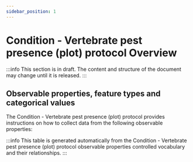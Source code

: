 ```yaml
---
sidebar_position: 1
---
```



# Condition - Vertebrate pest presence (plot) protocol Overview

:::info
This section is in draft. The content and structure of the document may change until it is released.
:::

## Observable properties, feature types and categorical values

The Condition - Vertebrate pest presence (plot) protocol provides instructions on how to collect data from the following observable properties:

<OverviewTable moduleOpCollectionUri="https://linked.data.gov.au/def/nrm/7746f2f1-e8bf-450d-972a-9c1985714cef" />

:::info
This table is generated automatically from the Condition - Vertebrate pest presence (plot) protocol observable properties controlled vocabulary and their relationships.
:::

